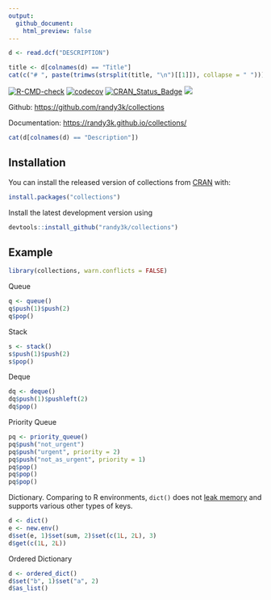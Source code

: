 ```yaml
---
output:
  github_document:
    html_preview: false
---
```

<!-- README.md is generated from README.Rmd. Please edit that file -->

```r
d <- read.dcf("DESCRIPTION")
```

```r
title <- d[colnames(d) == "Title"]
cat(c("# ", paste(trimws(strsplit(title, "\n")[[1]]), collapse = " ")))
```

[![R-CMD-check](https://github.com/randy3k/collections/actions/workflows/R-CMD-check.yaml/badge.svg)](https://github.com/randy3k/collections/actions/workflows/R-CMD-check.yaml)
[![codecov](https://codecov.io/gh/randy3k/collections/branch/master/graph/badge.svg?token=ummdWzk2eR)](https://app.codecov.io/gh/randy3k/collections)
[![CRAN_Status_Badge](https://www.r-pkg.org/badges/version/collections)](https://cran.r-project.org/package=collections)
[![](https://cranlogs.r-pkg.org/badges/grand-total/collections)](https://cran.r-project.org/package=collections)

Github: [https://github.com/randy3k/collections](https://github.com/randy3k/collections)

Documentation: [https://randy3k.github.io/collections/](https://randy3k.github.io/collections/)

```r
cat(d[colnames(d) == "Description"])
```


## Installation

You can install the released version of collections from [CRAN](https://CRAN.R-project.org) with:

``` r
install.packages("collections")
```

Install the latest development version using

```r
devtools::install_github("randy3k/collections")
```

## Example

```r
library(collections, warn.conflicts = FALSE)
```

Queue
```r
q <- queue()
q$push(1)$push(2)
q$pop()
```

Stack
```r
s <- stack()
s$push(1)$push(2)
s$pop()
```

Deque
```r
dq <- deque()
dq$push(1)$pushleft(2)
dq$pop()
```

Priority Queue
```r
pq <- priority_queue()
pq$push("not_urgent")
pq$push("urgent", priority = 2)
pq$push("not_as_urgent", priority = 1)
pq$pop()
pq$pop()
pq$pop()
```

Dictionary. Comparing to R environments, `dict()` does not [leak memory](https://r-lib.github.io/fastmap/#memory-leak-examples) and supports various other types of keys.
```r
d <- dict()
e <- new.env()
d$set(e, 1)$set(sum, 2)$set(c(1L, 2L), 3)
d$get(c(1L, 2L))
```

Ordered Dictionary
```r
d <- ordered_dict()
d$set("b", 1)$set("a", 2)
d$as_list()
```
